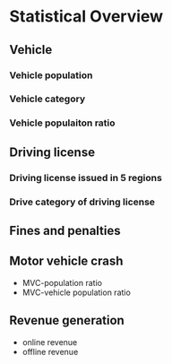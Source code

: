 # Statistical Overview

## Vehicle

### Vehicle population

### Vehicle category

### Vehicle populaiton ratio


## Driving license

### Driving license issued in 5 regions

### Drive category of driving license

## Fines and penalties

## Motor vehicle crash
* MVC-population ratio
* MVC-vehicle population ratio

## Revenue generation
* online revenue
* offline revenue
